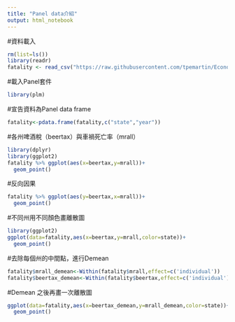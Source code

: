 ```yaml
---
title: "Panel data介紹"
output: html_notebook
---
```


#資料載入
```r
rm(list=ls())
library(readr)
fatality <- read_csv("https://raw.githubusercontent.com/tpemartin/Econometric-Analysis/master/Part%20II/fatality.csv")
```

#載入Panel套件
```r
library(plm)
```

#宣告資料為Panel data frame
```r
fatality<-pdata.frame(fatality,c("state","year"))
```

#各州啤酒稅（beertax）與車禍死亡率（mrall）
```r
library(dplyr)
library(ggplot2)
fatality %>% ggplot(aes(x=beertax,y=mrall))+
  geom_point()
```

#反向因果
```r
fatality %>% ggplot(aes(y=beertax,x=mrall))+
  geom_point()
```

#不同州用不同顏色畫離散圖
```r
library(ggplot2)
ggplot(data=fatality,aes(x=beertax,y=mrall,color=state))+
  geom_point()
```

#去除每個州的中間點，進行Demean
```r
fatality$mrall_demean<-Within(fatality$mrall,effect=c('individual'))
fatality$beertax_demean<-Within(fatality$beertax,effect=c('individual'))
```

#Demean 之後再畫一次離散圖
```r
ggplot(data=fatality,aes(x=beertax_demean,y=mrall_demean,color=state))+
  geom_point()
```